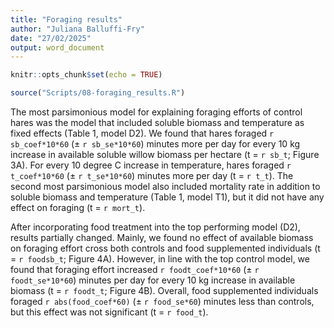 ```yaml
---
title: "Foraging results"
author: "Juliana Balluffi-Fry"
date: "27/02/2025"
output: word_document
---
```


```r
knitr::opts_chunk$set(echo = TRUE)

source("Scripts/08-foraging_results.R")

```

The most parsimonious model for explaining foraging efforts of control hares was the model that included soluble biomass and temperature as fixed effects (Table 1, model D2). We found that hares foraged `r sb_coef*10*60` (± `r sb_se*10*60`) minutes more per day for every 10 kg increase in available soluble willow biomass per hectare (t = `r sb_t`; Figure 3A). For every 10 degree C increase in temperature, hares foraged `r t_coef*10*60` (± `r t_se*10*60`) minutes more per day (t = `r t_t`). The second most parsimonious model also included mortality rate in addition to soluble biomass and temperature (Table 1, model T1), but it did not have any effect on foraging (t = `r mort_t`).

After incorporating food treatment into the top performing model (D2), results partially changed. Mainly, we found no effect of available biomass on foraging effort cross both controls and food supplemented individuals (t = `r foodsb_t`; Figure 4A). However, in line with the top control model, we found that foraging effort increased `r foodt_coef*10*60` (± `r foodt_se*10*60`) minutes per day for every 10 kg increase in available biomass (t = `r foodt_t`; Figure 4B). Overall, food supplemented individuals foraged `r abs(food_coef*60)` (± `r food_se*60`) minutes less than controls, but this effect was not significant (t = `r food_t`).



